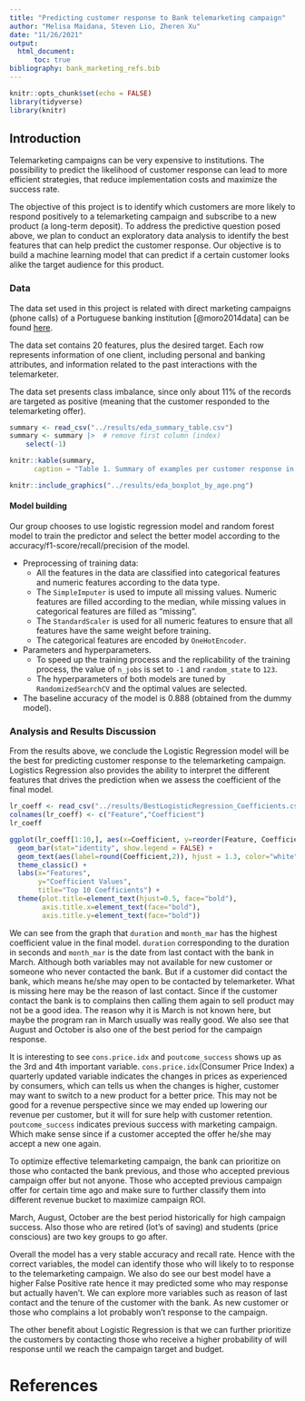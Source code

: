 ```yaml
---
title: "Predicting customer response to Bank telemarketing campaign"
author: "Melisa Maidana, Steven Lio, Zheren Xu"
date: "11/26/2021"
output: 
  html_document:
      toc: true
bibliography: bank_marketing_refs.bib
---
```


```r
knitr::opts_chunk$set(echo = FALSE)
library(tidyverse)
library(knitr)
```

## Introduction

Telemarketing campaigns can be very expensive to institutions. 
The possibility to predict the likelihood of customer response can lead to more efficient strategies, 
that reduce implementation costs and maximize the success rate.

The objective of this project is to identify which customers are more likely 
to respond positively to a telemarketing campaign and subscribe to a new product (a long-term deposit). 
To address the predictive question posed above, we plan to conduct an exploratory data analysis 
to identify the best features that can help predict the customer response. 
Our objective is to build a machine learning model that can predict if a certain customer 
looks alike the target audience for this product.

### Data

The data set used in this project is related with direct marketing campaigns (phone calls) of a Portuguese banking institution [@moro2014data] can be found [here](http://archive.ics.uci.edu/ml/machine-learning-databases/00222/bank-additional.zip).

The data set contains 20 features, plus the desired target. 
Each row represents information of one client, including personal and banking attributes, 
and information related to the past interactions with the telemarketer.

The data set presents class imbalance, since only about 11% of the records are targeted as positive
(meaning that the customer responded to the telemarketing offer).

```r
summary <- read_csv("../results/eda_summary_table.csv")
summary <- summary |>  # remove first column (index)
    select(-1) 
```

```r
knitr::kable(summary, 
      caption = "Table 1. Summary of examples per customer response in the dataset. Class imbalance is observed. ")
```

```r
knitr::include_graphics("../results/eda_boxplot_by_age.png")
```

#### Model building
Our group chooses to use logistic regression model and random forest model to train the predictor and select the better model according to the accuracy/f1-score/recall/precision of the model.

- Preprocessing of training data:
  - All the features in the data are classified into categorical features and numeric features according to the data type.
  - The `SimpleImputer` is used to impute all missing values. Numeric features are filled according to the median, while missing values in categorical features are filled as "missing".
  - The `StandardScaler` is used for all numeric features to ensure that all features have the same weight before training.
  - The categorical features are encoded by `OneHotEncoder`.
- Parameters and hyperparameters.
  - To speed up the training process and the replicability of the training process, the value of `n_jobs` is set to `-1` and `random_state` to `123`.
  - The hyperparameters of both models are tuned by `RandomizedSearchCV` and the optimal values are selected.
- The baseline accuracy of the model is 0.888 (obtained from the dummy model).

### Analysis and Results Discussion
From the results above, we conclude the Logistic Regression model will be 
the best for predicting customer response to the telemarketing campaign. 
Logistics Regression also provides the ability to interpret the different features
that drives the prediction when we assess the coefficient of the final model.


```r
lr_coeff <- read_csv("../results/BestLogisticRegression_Coefficients.csv") %>% arrange(desc(Coefficient))
colnames(lr_coeff) <- c("Feature","Coefficient")
lr_coeff
```
```r
ggplot(lr_coeff[1:10,], aes(x=Coefficient, y=reorder(Feature, Coefficient), fill=Coefficient)) +
  geom_bar(stat="identity", show.legend = FALSE) +
  geom_text(aes(label=round(Coefficient,2)), hjust = 1.3, color="white", size=5.0) +
  theme_classic() +
  labs(x="Features",
       y="Coefficient Values",
       title="Top 10 Coefficients") +
  theme(plot.title=element_text(hjust=0.5, face="bold"),
        axis.title.x=element_text(face="bold"),
        axis.title.y=element_text(face="bold"))
```

We can see from the graph that `duration` and `month_mar` has the highest coefficient 
value in the final model. `duration` corresponding to the duration in seconds and 
`month_mar` is the date from last contact with the bank in March. Although both 
variables may not available for new customer or someone who never contacted the 
bank. But if a customer did contact the bank, which means he/she may open to be 
contacted by telemarketer. What is missing here may be the reason of last contact.
Since if the customer contact the bank is to complains then calling them again to 
sell product may not be a good idea. The reason why it is March is not known here, 
but maybe the program ran in March usually was really good. We also see that August
and October is also one of the best period for the campaign response.

It is interesting to see `cons.price.idx` and `poutcome_success` shows up as the 
3rd and 4th important variable. `cons.price.idx`(Consumer Price Index) a quarterly
updated variable indicates the changes in prices as experienced by consumers, which
can tells us when the changes is higher, customer may want to switch to a new product
for a better price. This may not be good for a revenue perspective since we may ended
up lowering our revenue per customer, but it will for sure help with customer retention.
`poutcome_success` indicates previous success with marketing campaign. Which make 
sense since if a customer accepted the offer he/she may accept a new one again.

To optimize effective telemarketing campaign, the bank can prioritize on those who 
contacted the bank previous, and those who accepted previous campaign offer but not
anyone. Those who accepted previous campaign offer for certain time ago and make sure
to further classify them into different revenue bucket to maximize campaign ROI.

March, August, October are the best period historically for high campaign success.
Also those who are retired (lot's of saving) and students (price conscious) are two
key groups to go after.

Overall the model has a very stable accuracy and recall rate. Hence with the correct
variables, the model can identify those who will likely to to response to the telemarketing
campaign. We also do see our best model have a higher False Positive rate hence it may
predicted some who may response but actually haven't. We can explore more variables
such as reason of last contact and the tenure of the customer with the bank. As 
new customer or those who complains a lot probably won't response to the campaign.

The other benefit about Logistic Regression is that we can further prioritize the 
customers by contacting those who receive a higher probability of will response until
we reach the campaign target and budget.

# References
